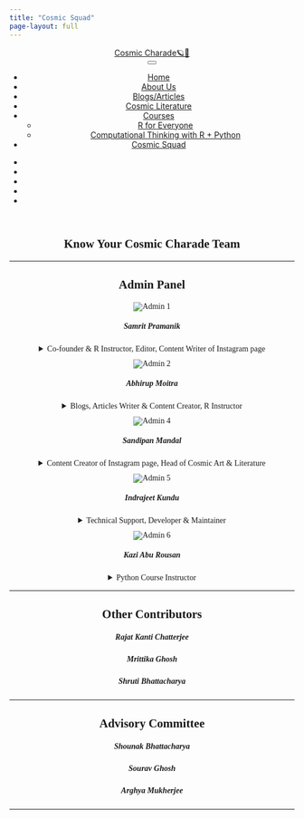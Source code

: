 ```yaml
---
title: "Cosmic Squad"
page-layout: full
---
```


```{=html}

<html>

<head>

<meta charset="utf-8">
<meta name="generator" content="quarto-1.2.313">
<link href="https://cdn.jsdelivr.net/npm/bootstrap@5.3.0-alpha3/dist/css/bootstrap.min.css" rel="stylesheet" integrity="sha384-KK94CHFLLe+nY2dmCWGMq91rCGa5gtU4mk92HdvYe+M/SXH301p5ILy+dN9+nJOZ" crossorigin="anonymous">
<meta name="viewport" content="width=device-width, initial-scale=1.0, user-scalable=yes">


<title>Cosmic Charade🪐🌠 - Cosmic Squad</title>
<style>
code{white-space: pre-wrap;}
span.smallcaps{font-variant: small-caps;}
div.columns{display: flex; gap: min(4vw, 1.5em);}
div.column{flex: auto; overflow-x: auto;}
div.hanging-indent{margin-left: 1.5em; text-indent: -1.5em;}
ul.task-list{list-style: none;}
ul.task-list li input[type="checkbox"] {
  width: 0.8em;
  margin: 0 0.8em 0.2em -1.6em;
  vertical-align: middle;
}
</style>
<link rel="stylesheet" href="https://cdnjs.cloudflare.com/ajax/libs/font-awesome/5.15.3/css/all.min.css">

<script src="site_libs/quarto-nav/quarto-nav.js"></script>
<script src="site_libs/quarto-nav/headroom.min.js"></script>
<script src="site_libs/clipboard/clipboard.min.js"></script>
<script src="site_libs/quarto-search/autocomplete.umd.js"></script>
<script src="site_libs/quarto-search/fuse.min.js"></script>
<script src="site_libs/quarto-search/quarto-search.js"></script>
<meta name="quarto:offset" content="./">
<link href="./icons/asset 6.png" rel="icon" type="image/png">
<script src="site_libs/cookie-consent/cookie-consent.js"></script>
<link href="site_libs/cookie-consent/cookie-consent.css" rel="stylesheet">
<script src="site_libs/quarto-html/quarto.js"></script>
<script src="site_libs/quarto-html/popper.min.js"></script>
<script src="site_libs/quarto-html/tippy.umd.min.js"></script>
<script src="site_libs/quarto-html/anchor.min.js"></script>
<link href="site_libs/quarto-html/tippy.css" rel="stylesheet">
<link href="site_libs/quarto-html/quarto-syntax-highlighting.css" rel="stylesheet" id="quarto-text-highlighting-styles">
<script src="site_libs/bootstrap/bootstrap.min.js"></script>
<link href="site_libs/bootstrap/bootstrap-icons.css" rel="stylesheet">
<link href="site_libs/bootstrap/bootstrap.min.css" rel="stylesheet" id="quarto-bootstrap" data-mode="light">
<script id="quarto-search-options" type="application/json">{
  "location": "navbar",
  "copy-button": false,
  "collapse-after": 3,
  "panel-placement": "end",
  "type": "overlay",
  "limit": 20,
  "language": {
    "search-no-results-text": "No results",
    "search-matching-documents-text": "matching documents",
    "search-copy-link-title": "Copy link to search",
    "search-hide-matches-text": "Hide additional matches",
    "search-more-match-text": "more match in this document",
    "search-more-matches-text": "more matches in this document",
    "search-clear-button-title": "Clear",
    "search-detached-cancel-button-title": "Cancel",
    "search-submit-button-title": "Submit"
  }
}</script>
<script async="" src="https://www.googletagmanager.com/gtag/js?id=G-JGPEZ5562L"></script>

<script type="text/plain" cookie-consent="tracking">

window.dataLayer = window.dataLayer || [];
function gtag(){dataLayer.push(arguments);}
gtag('js', new Date());
gtag('config', 'G-JGPEZ5562L', { 'anonymize_ip': true});
</script>

<script type="text/javascript" charset="UTF-8">
document.addEventListener('DOMContentLoaded', function () {
cookieconsent.run({
  "notice_banner_type":"interstitial",
  "consent_type":"express",
  "palette":"light",
  "language":"en",
  "page_load_consent_levels":["strictly-necessary"],
  "notice_banner_reject_button_hide":false,
  "preferences_center_close_button_hide":false,
  "website_name":""
  });
});
</script> 
  


<link rel="stylesheet" href="styles.css">
<meta property="og:title" content="Cosmic Charade🪐🌠 - Cosmic Squad">
<meta property="og:image" content="https://cosmic-charade.netlify.app/logo-with-bg-2.jpg">
<meta property="og:site-name" content="Cosmic Charade🪐🌠">
</head>

<body class="nav-fixed" style="width: 100%;">

<div id="quarto-search-results"></div>
  <header id="quarto-header" class="headroom fixed-top">
    <nav class="navbar navbar-expand-lg navbar-dark ">
      <div class="navbar-container container-fluid">
      <div class="navbar-brand-container">
    <a class="navbar-brand" href="./index.html">
    <span class="navbar-title">Cosmic Charade🪐🌠</span>
    </a>
  </div>
          <button class="navbar-toggler" type="button" data-bs-toggle="collapse" data-bs-target="#navbarCollapse" aria-controls="navbarCollapse" aria-expanded="false" aria-label="Toggle navigation" onclick="if (window.quartoToggleHeadroom) { window.quartoToggleHeadroom(); }">
  <span class="navbar-toggler-icon"></span>
</button>
          <div class="collapse navbar-collapse" id="navbarCollapse">
            <ul class="navbar-nav navbar-nav-scroll me-auto">
  <li class="nav-item">
    <a class="nav-link" href="./index.html">
 <span class="menu-text">Home</span></a>
  </li>  
  <li class="nav-item">
    <a class="nav-link" href="./about.html">
 <span class="menu-text">About Us</span></a>
  </li>  
  <li class="nav-item">
    <a class="nav-link" href="./posts.html">
 <span class="menu-text">Blogs/Articles</span></a>
  </li>  
  <li class="nav-item">
    <a class="nav-link" href="./liter.html">
 <span class="menu-text">Cosmic Literature</span></a>
  </li>
  <li class="nav-item dropdown ">
    <a class="nav-link dropdown-toggle" href="#" id="nav-menu-courses" role="button" data-bs-toggle="dropdown" aria-expanded="false" rel="" target="">
 <span class="menu-text">Courses</span>
    </a>
    <ul class="dropdown-menu" aria-labelledby="nav-menu-courses">    
        <li>
    <a class="dropdown-item" href="./r4e.pdf" rel="" target="">
 <span class="dropdown-text">R for Everyone</span></a>
  </li>  
        <li>
    <a class="dropdown-item" href="./actrp.pdf" rel="" target="">
 <span class="dropdown-text">Computational Thinking with R + Python</span></a>
  </li>  
    </ul>
  </li>  
  <li class="nav-item">
    <a class="nav-link active" href="./squad_new2.html" aria-current="page">
 <span class="menu-text">Cosmic Squad</span></a>
  </li>  
</ul>
            <ul class="navbar-nav navbar-nav-scroll ms-auto">
  <li class="nav-item compact">
    <a class="nav-link" href="mailto:cosmiccharade0@gmail.com"><i class="bi bi-envelope" role="img">
</i> 
 <span class="menu-text"></span></a>
  </li>  
  <li class="nav-item compact">
    <a class="nav-link" href="https://instagram.com/cosmic_charade"><i class="bi bi-instagram" role="img">
</i> 
 <span class="menu-text"></span></a>
  </li>  
  <li class="nav-item compact">
    <a class="nav-link" href="https://linkedin.com/company/bismoykar-bramhanda"><i class="bi bi-linkedin" role="img">
</i> 
 <span class="menu-text"></span></a>
  </li>  
  <li class="nav-item compact">
    <a class="nav-link" href="https://chat.whatsapp.com/Jvrwwsp0D9CFvwDHwzytuP"><i class="bi bi-whatsapp" role="img">
</i> 
 <span class="menu-text"></span></a>
  </li>  
  <li class="nav-item compact">
    <a class="nav-link" href="https://t.me/bismoykar_bramhanda_cc"><i class="bi bi-telegram" role="img">
</i> 
 <span class="menu-text"></span></a>
  </li>  
</ul>
              <div id="quarto-search" class="" title="Search"></div>
          </div> <!-- /navcollapse -->
      </div> <!-- /container-fluid -->
    </nav>
</header>
<!-- content -->
<div id="quarto-content" class="quarto-container page-columns page-rows-contents page-layout-full page-navbar">
<!-- sidebar -->
<!-- margin-sidebar -->
    
<!-- main -->
<main class="content column-page" id="quarto-document-content">
<section id="introducing-to-the-cosmic-squad" class="level1" style="text-align: center; font-family: Georgia">
<h1 style="text-align: center; font-family: Georgia"><strong>Know Your Cosmic Charade Team</strong></h1>
<hr>
 <div class="container">
    <h2> Admin Panel</h2>
    <div class="row">
      <div class="col-md-4" style="margin-bottom: 10px;">
        <div class="card">
          <img src="member/samrit.jpg" class="card-img-top" alt="Admin 1">
          <div class="card-body">
            <h5 class="card-title">Samrit Pramanik</h5>
            <details>
              <summary>Co-founder & R Instructor, Editor, Content Writer of Instagram page</summary>
              <p class="card-text">Working in Analytics industry, post graduated in Statistics from University of Calcutta, having major interest in Astronomy, Cosmology and Astrostatistics. He loves to play around R Programming and explore the beauty of R coding.</p>
            </details>
            <div style="display: inline-block;">
              <a href="mailto:samrit.2442@gmail.com"><i class="fas fa-envelope fa-lg"></i></a>
              <a href="https://www.facebook.com/samrit.pramanik24ps" target="_blank"><i class="fab fa-facebook fa-lg"></i></a>
            <a href="https://www.linkedin.com/in/samritpramanik24/" target="_blank"><i class="fab fa-linkedin fa-lg"></i></a>
            <a href="https://github.com/samrit2442" target="_blank"><i class="fab fa-github fa-lg"></i></a>
            <a href="https://instagram.com/dark_cosmos24" target="_blank"><i class="fab fa-instagram fa-lg"></i></a>
            </div>
          </div>
        </div>
      </div>
      <div class="col-md-4"  style="margin-bottom: 10px;">
        <div class="card">
          <img src="member/abhirup.jpeg" class="card-img-top" alt="Admin 2" style="max-height: 415px;">
          <div class="card-body">
            <h5 class="card-title">Abhirup Moitra</h5>
            <details>
              <summary>Blogs, Articles Writer & Content Creator, R Instructor</summary>
              <p  class="card-text" >An independent thinker, curious learner, and explorer of the universe. Since childhood, he is trying to understand how the whole universe work, how is the arrangement together, was this of the clockwork behind it that makes it run the way it is. Abhirup loves to explore and observe the night sky. Being a probability enthusiast he enjoys dealing with challenging problems in the field of Mathematics, Mathematical Statistics, and Theoretical Statistics and making people realize how we can understand the pattern in the chaos, and how our beliefs work in the real world.</p>
            </details>
            <div style="display: inline-block;">
              <a href="mailto:amityabhirup@gmail.com"><i class="fas fa-envelope fa-lg"></i></a>
              <a href="https://www.facebook.com/abhirup.moitra.1" target="_blank"><i class="fab fa-facebook fa-lg"></i></a>
            <a href="https://www.linkedin.com/in/abhirup-moitra-7a66731a6/" target="_blank"><i class="fab fa-linkedin fa-lg"></i></a>
            <a href="https://github.com/ABHI20-STAT" target="_blank"><i class="fab fa-github fa-lg"></i></a>
            <a href="https://abhirup-moitra-mathstat.netlify.app/" target="_blank"><i class="fas fa-globe fa-lg"></i></a>
            </div>
          </div>
        </div>
      </div>
      <div class="col-md-4"  style="margin-bottom: 10px;">
        <div class="card">
          <img src="member/sandipan.jpg" class="card-img-top" alt="Admin 4"  style="max-height: 420px;">
          <div class="card-body">
            <h5 class="card-title">Sandipan Mandal</h5>
            <details>
              <summary>Content Creator of Instagram page, Head of Cosmic Art & Literature</summary>
              <p  class="card-text" >He is studying physics at the University of Calcutta. He had developed his interest in Astrobiology, Paleontology, Astronomical art and Science Fiction since his childhood. Beside these topics, he also likes to explore the world of visual arts and photography.</p>
            </details>
            <div style="display: inline-block;">
              <a href="https://www.facebook.com/sandipan.mandal.900" target="_blank"><i class="fab fa-facebook fa-lg"></i></a>
            </div>
          </div>
        </div>
      </div>
      <!-- Repeat the above card structure for other main admins -->
      <div class="col-md-4"  style="margin-bottom: 10px;">
        <div class="card">
          <img src="member/indrajeet.jpg" class="card-img-top" alt="Admin 5"  style="max-height: 415px;">
          <div class="card-body">
            <h5 class="card-title">Indrajeet Kundu</h5>
            <details>
              <summary>Technical Support, Developer & Maintainer</summary>
              <p  class="card-text" >He is an undergraduate student in mathematics from Bolpur College. He is an enthusiastic person about Mathematics, Programming. Also, he is currently appointed in the Cosmic Charade as technical support.</p>
            </details>
            <div style="display: inline-block;">
            <a href="mailto:gdkinku@gmail.com"><i class="fas fa-envelope fa-lg"></i></a>
            <a href="https://www.linkedin.com/in/indrajeet-kundu-b4a439239" target="_blank"><i class="fab fa-linkedin fa-lg"></i></a>
            <a href="https://github.com/Inkuthegreat" target="_blank"><i class="fab fa-github fa-lg"></i></a>
            </div>
          </div>
        </div>
      </div>
      <div class="col-md-4" style="margin-bottom: 10px;">
        <div class="card">
          <img src="member/kazi.jpg" class="card-img-top" alt="Admin 6">
          <div class="card-body">
            <h5 class="card-title">Kazi Abu Rousan</h5>
            <details>
              <summary>Python Course Instructor</summary>
              <p class="card-text">He is studying his int. Ms-PhD at Indian Association For The Cultivation of Science. His main research interest is in Astrophysics and Cosmology. Aside from these topics he is also interested in Quantum Many Body systems, Nonlinear dynamics and Computational Physics. He also loves to make maths and physics animation videos.</p>
            </details>
            <div style="display: inline-block;">
              <a href="mailto:kaziaburousan@gmail.com"><i class="fas fa-envelope fa-lg"></i></a>
            <a href="https://www.linkedin.com/in/kazi-abu-rousan-819848198/" target="_blank"><i class="fab fa-linkedin fa-lg"></i></a>
              <a href="https://aburousan.github.io/azazaya/" target="_blank"><i class="fas fa-globe fa-lg"></i></a>
            </div>
          </div>
        </div>
      </div>
    </div>
    <hr>
    <h2>Other Contributors</h2>
    <div class="row">
      <div class="col-md-4">
        <div class="card">
          <div class="card-body">
            <h5 class="card-title">Rajat Kanti Chatterjee</h5>
          </div>
        </div>
      </div>
      <div class="col-md-4">
        <div class="card">
          <div class="card-body">
            <h5 class="card-title">Mrittika Ghosh</h5>
          </div>
        </div>
      </div>
      <!-- Repeat the above card structure for other contributors -->
      <div class="col-md-4">
        <div class="card">
          <div class="card-body">
            <h5 class="card-title">Shruti Bhattacharya</h5>
          </div>
        </div>
      </div>
    </div>
    <hr>
    <h2>Advisory Committee</h2>
    <div class="row">
      <div class="col-md-4">
        <div class="card">
          <div class="card-body">
            <h5 class="card-title">Shounak Bhattacharya</h5>
          </div>
        </div>
      </div>
      <div class="col-md-4">
        <div class="card">
          <div class="card-body">
            <h5 class="card-title">Sourav Ghosh</h5>
          </div>
        </div>
      </div>
      <!-- Repeat the above card structure for other committee members -->
      <div class="col-md-4">
        <div class="card">
          <div class="card-body">
            <h5 class="card-title">Arghya Mukherjee</h5>
          </div>
        </div>
      </div>
    </div>
  </div>
  <hr>
</section>

</main> <!-- /main -->
<script id="quarto-html-after-body" type="application/javascript">
window.document.addEventListener("DOMContentLoaded", function (event) {
  const toggleBodyColorMode = (bsSheetEl) => {
    const mode = bsSheetEl.getAttribute("data-mode");
    const bodyEl = window.document.querySelector("body");
    if (mode === "dark") {
      bodyEl.classList.add("quarto-dark");
      bodyEl.classList.remove("quarto-light");
    } else {
      bodyEl.classList.add("quarto-light");
      bodyEl.classList.remove("quarto-dark");
    }
  }
  const toggleBodyColorPrimary = () => {
    const bsSheetEl = window.document.querySelector("link#quarto-bootstrap");
    if (bsSheetEl) {
      toggleBodyColorMode(bsSheetEl);
    }
  }
  toggleBodyColorPrimary();  
  const icon = "";
  const anchorJS = new window.AnchorJS();
  anchorJS.options = {
    placement: 'right',
    icon: icon
  };
  anchorJS.add('.anchored');
  const clipboard = new window.ClipboardJS('.code-copy-button', {
    target: function(trigger) {
      return trigger.previousElementSibling;
    }
  });
  clipboard.on('success', function(e) {
    // button target
    const button = e.trigger;
    // don't keep focus
    button.blur();
    // flash "checked"
    button.classList.add('code-copy-button-checked');
    var currentTitle = button.getAttribute("title");
    button.setAttribute("title", "Copied!");
    let tooltip;
    if (window.bootstrap) {
      button.setAttribute("data-bs-toggle", "tooltip");
      button.setAttribute("data-bs-placement", "left");
      button.setAttribute("data-bs-title", "Copied!");
      tooltip = new bootstrap.Tooltip(button, 
        { trigger: "manual", 
          customClass: "code-copy-button-tooltip",
          offset: [0, -8]});
      tooltip.show();    
    }
    setTimeout(function() {
      if (tooltip) {
        tooltip.hide();
        button.removeAttribute("data-bs-title");
        button.removeAttribute("data-bs-toggle");
        button.removeAttribute("data-bs-placement");
      }
      button.setAttribute("title", currentTitle);
      button.classList.remove('code-copy-button-checked');
    }, 1000);
    // clear code selection
    e.clearSelection();
  });
  function tippyHover(el, contentFn) {
    const config = {
      allowHTML: true,
      content: contentFn,
      maxWidth: 500,
      delay: 100,
      arrow: false,
      appendTo: function(el) {
          return el.parentElement;
      },
      interactive: true,
      interactiveBorder: 10,
      theme: 'quarto',
      placement: 'bottom-start'
    };
    window.tippy(el, config); 
  }
  const noterefs = window.document.querySelectorAll('a[role="doc-noteref"]');
  for (var i=0; i<noterefs.length; i++) {
    const ref = noterefs[i];
    tippyHover(ref, function() {
      // use id or data attribute instead here
      let href = ref.getAttribute('data-footnote-href') || ref.getAttribute('href');
      try { href = new URL(href).hash; } catch {}
      const id = href.replace(/^#\/?/, "");
      const note = window.document.getElementById(id);
      return note.innerHTML;
    });
  }
  const findCites = (el) => {
    const parentEl = el.parentElement;
    if (parentEl) {
      const cites = parentEl.dataset.cites;
      if (cites) {
        return {
          el,
          cites: cites.split(' ')
        };
      } else {
        return findCites(el.parentElement)
      }
    } else {
      return undefined;
    }
  };
  var bibliorefs = window.document.querySelectorAll('a[role="doc-biblioref"]');
  for (var i=0; i<bibliorefs.length; i++) {
    const ref = bibliorefs[i];
    const citeInfo = findCites(ref);
    if (citeInfo) {
      tippyHover(citeInfo.el, function() {
        var popup = window.document.createElement('div');
        citeInfo.cites.forEach(function(cite) {
          var citeDiv = window.document.createElement('div');
          citeDiv.classList.add('hanging-indent');
          citeDiv.classList.add('csl-entry');
          var biblioDiv = window.document.getElementById('ref-' + cite);
          if (biblioDiv) {
            citeDiv.innerHTML = biblioDiv.innerHTML;
          }
          popup.appendChild(citeDiv);
        });
        return popup.innerHTML;
      });
    }
  }
});
</script>
</div> <!-- /content -->



</body></html>
```
